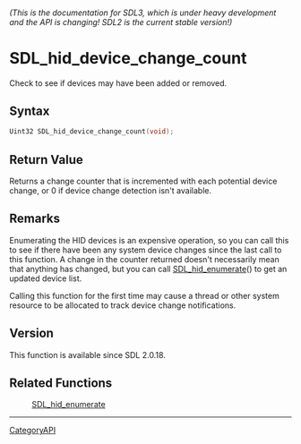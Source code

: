 ====== (This is the documentation for SDL3, which is under heavy development and the API is changing! SDL2 is the current stable version!) ======
= SDL_hid_device_change_count =

Check to see if devices may have been added or removed.

== Syntax ==

<syntaxhighlight lang='c'>
Uint32 SDL_hid_device_change_count(void);
</syntaxhighlight>

== Return Value ==

Returns a change counter that is incremented with each potential device
change, or 0 if device change detection isn't available.

== Remarks ==

Enumerating the HID devices is an expensive operation, so you can call this
to see if there have been any system device changes since the last call to
this function. A change in the counter returned doesn't necessarily mean
that anything has changed, but you can call [[SDL_hid_enumerate]]() to get
an updated device list.

Calling this function for the first time may cause a thread or other system
resource to be allocated to track device change notifications.

== Version ==

This function is available since SDL 2.0.18.

== Related Functions ==

:[[SDL_hid_enumerate]]

----
[[CategoryAPI]]


